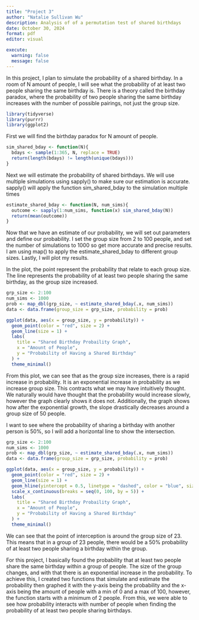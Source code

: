 ```yaml
---
title: "Project 3"
author: "Natalie Sullivan Wu"
description: Analysis of of a permutation test of shared birthdays
date: October 30, 2024
format: pdf
editor: visual

execute: 
  warning: false
  message: false
---
```


In this project, I plan to simulate the probability of a shared birthday. In a room of N amount of people, I will see what the probability of at least two people sharing the same birthday is. There is a theory called the birthday paradox, where the probability of two people sharing the same birthday increases with the number of possible pairings, not just the group size.

```r
library(tidyverse)
library(purrr)
library(ggplot2)
```

First we will find the birthday paradox for N amount of people.

```r
sim_shared_bday <- function(N){
  bdays <- sample(1:365, N, replace = TRUE)
  return(length(bdays) != length(unique(bdays)))
}
```

Next we will estimate the probability of shared birthdays. We will use multiple simulations using sapply() to make sure our estimation is accurate. sapply() will apply the function sim_shared_bday to the simulation multiple times

```r
estimate_shared_bday <- function(N, num_sims){
  outcome <- sapply(1:num_sims, function(x) sim_shared_bday(N))
  return(mean(outcome))
}
```

Now that we have an estimate of our probability, we will set out parameters and define our probability. I set the group size from 2 to 100 people, and set the number of simulations to 1000 so get more accurate and precise results. I am using map() to apply the estimate_shared_bday to different group sizes. Lastly, I will plot my results.

In the plot, the point represent the probability that relate to each group size. The line represents the probability of at least two people sharing the same birthday, as the group size increased.

```r
grp_size <- 2:100
num_sims <- 1000 
prob <- map_dbl(grp_size, ~ estimate_shared_bday(.x, num_sims))
data <- data.frame(group_size = grp_size, probability = prob)

ggplot(data, aes(x = group_size, y = probability)) + 
  geom_point(color = "red", size = 2) + 
  geom_line(size = 1) + 
  labs(
    title = "Shared Birthday Probaility Graph",
    x = "Amount of People",
    y = "Probability of Having a Shared Birthday"
  ) + 
  theme_minimal()
```

From this plot, we can see that as the group size increases, there is a rapid increase in probability. It is an exponential increase in probability as we increase group size. This contracts what we may have intuitively thought. We naturally would have thought that the probability would increase slowly, however the graph clearly shows it does not. Additionally, the graph shows how after the exponential growth, the slope drastically decreases around a group size of 50 people.

I want to see where the probability of sharing a birthday with another person is 50%, so I will add a horizontal line to show the intersection.

```r
grp_size <- 2:100
num_sims <- 1000 
prob <- map_dbl(grp_size, ~ estimate_shared_bday(.x, num_sims))
data <- data.frame(group_size = grp_size, probability = prob)

ggplot(data, aes(x = group_size, y = probability)) + 
  geom_point(color = "red", size = 2) + 
  geom_line(size = 1) + 
  geom_hline(yintercept = 0.5, linetype = "dashed", color = "blue", size = 1) + 
  scale_x_continuous(breaks = seq(0, 100, by = 5)) + 
  labs(
    title = "Shared Birthday Probaility Graph",
    x = "Amount of People",
    y = "Probability of Having a Shared Birthday"
  ) + 
  theme_minimal()
```

We can see that the point of interception is around the group size of 23. This means that in a group of 23 people, there would be a 50% probability of at least two people sharing a birthday within the group.

For this project, I basically found the probability that at least two people share the same birthday within a group of people. The size of the group changes, and with that there is an exponential increase in the probability. To achieve this, I created two functions that simulate and estimate the probability then graphed it with the y-axis being the probability and the x-axis being the amount of people with a min of 0 and a max of 100, however, the function starts with a minimum of 2 people. From this, we were able to see how probability interacts with number of people when finding the probability of at least two people sharing birthdays.
